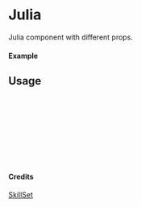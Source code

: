
<Meta of={Julia} title="SkillSet/Julia" />

# Julia

Julia component with different props.

#### Example

<Canvas of={Julia.Primary} />

## Usage

```ts
import { Julia } from "yadl-ui";

const Example = () => {
  return (
      <Julia />
  );
};

export default Example;
```

#### Credits
[SkillSet](https://skillicons.dev)
